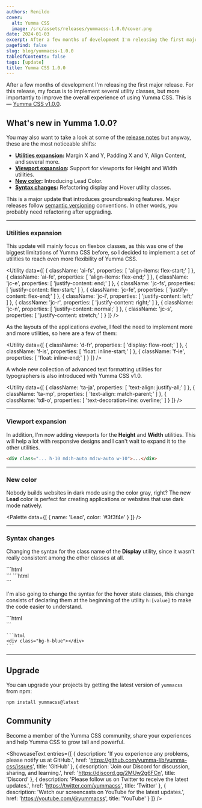 ```yaml
---
authors: Renildo
cover:
  alt: Yumma CSS
  image: /src/assets/releases/yummacss-1.0.0/cover.png
date: 2024-01-03
excerpt: After a few months of development I'm releasing the first major release. For this release, my focus is to implement several utility classes, but more importantly to improve the overall experience of using Yumma CSS. This is — [Yumma CSS v1.0.0](https://github.com/yumma-lib/yumma-css/releases/tag/v1.0.0).
pagefind: false
slug: blog/yummacss-1.0.0
tableOfContents: false
tags: [update]
title: Yumma CSS 1.0.0
---
```



After a few months of development I'm releasing the first major release. For this release, my focus is to implement several utility classes, but more importantly to improve the overall experience of using Yumma CSS. This is — [Yumma CSS v1.0.0](https://github.com/yumma-lib/yumma-css/releases/tag/v1.0.0).

## What's new in Yumma 1.0.0?

You may also want to take a look at some of the [release notes](https://github.com/yumma-lib/yumma-css/releases/tag/v1.0.0) but anyway, these are the most noticeable shifts:

- **[Utilities expansion](#utilities-expansion):** Margin X and Y, Padding X and Y, Align Content, and several more.
- **[Viewport expansion](#viewport-expansion):** Support for viewports for Height and Width utilities.
- **[New color](#new-color):** Introducing Lead Color.
- **[Syntax changes](#syntax-changes):** Refactoring display and Hover utility classes.

This is a major update that introduces groundbreaking features. Major releases follow [semantic versioning](https://docs.npmjs.com/about-semantic-versioning) conventions. In other words, you probably need refactoring after upgrading.

---

### Utilities expansion

This update will mainly focus on flexbox classes, as this was one of the biggest limitations of Yumma CSS before, so I decided to implement a set of utilities to reach even more flexibility of Yumma CSS.

<Utility
  data={[
    {
      className: 'ai-fs',
      properties: [
        'align-items: flex-start;'
      ]
    },
    {
      className: 'ai-fe',
      properties: [
        'align-items: flex-end;'
      ]
    },
    {
      className: 'jc-e',
      properties: [
        'justify-content: end;'
      ]
    },
    {
      className: 'jc-fs',
      properties: [
        'justify-content: flex-start;'
      ]
    },
    {
      className: 'jc-fe',
      properties: [
        'justify-content: flex-end;'
      ]
    },
    {
      className: 'jc-l',
      properties: [
        'justify-content: left;'
      ]
    },
    {
      className: 'jc-r',
      properties: [
        'justify-content: right;'
      ]
    },
    {
      className: 'jc-n',
      properties: [
        'justify-content: normal;'
      ]
    },
    {
      className: 'jc-s',
      properties: [
        'justify-content: stretch;'
      ]
    }
  ]}
/>

As the layouts of the applications evolve, I feel the need to implement more and more utilities, so here are a few of them:

<Utility
  data={[
    {
      className: 'd-fr',
      properties: [
        'display: flow-root;'
      ]
    },
    {
      className: 'f-is',
      properties: [
        'float: inline-start;'
      ]
    },
    {
      className: 'f-ie',
      properties: [
        'float: inline-end;'
      ]
    }
  ]}
/>

A whole new collection of advanced text formatting utilities for typographers is also introduced with Yumma CSS v1.0.

<Utility
  data={[
    {
      className: 'ta-ja',
      properties: [
        'text-align: justify-all;'
      ]
    },
    {
      className: 'ta-mp',
      properties: [
        'text-align: match-parent;'
      ]
    },
    {
      className: 'tdl-o',
      properties: [
        'text-decoration-line: overline;'
      ]
    }
  ]}
/>

---

### Viewport expansion

In addition, I'm now adding viewports for the **Height** and **Width** utilities. This will help a lot with responsive designs and I can't wait to expand it to the other utilities.

```html
<div class="... h-10 md:h-auto md:w-auto w-10">...</div>
```

---

### New color

Nobody builds websites in dark mode using the color gray, right? The new **Lead** color is perfect for creating applications or websites that use dark mode natively.

<Palette
  data={[
    {
      name: 'Lead',
      color: '#3f3f4e'
    }
  ]}
/>

---

### Syntax changes

Changing the syntax for the class name of the **Display** utility, since it wasn't really consistent among the other classes at all.

<Tabs>
  <TabItem value="now" label="Now">
    ```html
    <div class="d-f"></div>
    ```
  </TabItem>
  <TabItem value="then" label="Then">
    ```html
    <div class="dis-f"></div>
    ```
  </TabItem>
</Tabs>

I'm also going to change the syntax for the hover state classes, this change consists of declaring them at the beginning of the utility `h:[value]` to make the code easier to understand.

<Tabs>
  <TabItem value="now" label="Now">
    ```html
    <div class="h:bg-blue"></div>
    ```
  </TabItem>
  <TabItem value="then" label="Then">
    
    ```html
    <div class="bg-h-blue"></div>
    ```
  </TabItem>
</Tabs>

---
## Upgrade

You can upgrade your projects by getting the latest version of `yummacss` from npm:

```bash
npm install yummacss@latest
```
## Community

Become a member of the Yumma CSS community, share your experiences and help Yumma CSS to grow tall and powerful.

<ShowcaseText
  entries={[
    {
      description: 'If you experience any problems, please notify us at GitHub.',
      href: 'https://github.com/yumma-lib/yumma-css/issues',
      title: 'GitHub'
    },
    {
      description: 'Join our Discord for discussion, sharing, and learning.',
      href: 'https://discord.gg/2MUw2g6FCn',
      title: 'Discord'
    },
    {
      description: 'Please follow us on Twitter to receive the latest updates.',
      href: 'https://twitter.com/yummacss',
      title: 'Twitter'
    },
    {
      description: 'Watch our screencasts on YouTube for the latest updates.',
      href: 'https://youtube.com/@yummacss',
      title: 'YouTube'
    }
  ]}
/>

